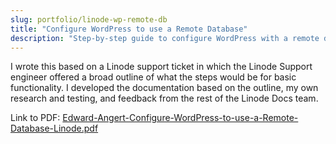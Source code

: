 ```yaml
---
slug: portfolio/linode-wp-remote-db
title: "Configure WordPress to use a Remote Database"
description: "Step-by-step guide to configure WordPress with a remote database on Linode"
---
```


I wrote this based on a Linode support ticket in which the Linode Support engineer offered a broad outline of what the
steps would be for basic functionality.
I developed the documentation based on the outline, my own research and testing, and feedback from the rest of the
Linode Docs team.

Link to PDF: [Edward-Angert-Configure-WordPress-to-use-a-Remote-Database-Linode.pdf](/pdfs/Edward-Angert-Configure-WordPress-to-use-a-Remote-Database-Linode.pdf)
